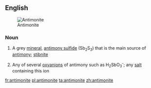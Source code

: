 ==English==
[[Image:Antimonitkristall.jpg|thumb|Antimonite]]

===Noun===
{{en-noun|~}}

# {{context|mineral|lang=en}} A grey [[mineral]], [[antimony sulfide]] (Sb<sub>2</sub>S<sub>3</sub>) that is the main source of [[antimony]]; [[stibnite]]
# {{context|countable|inorganic chemistry|lang=en}} Any of several [[oxyanion]]s of antimony such as H<sub>2</sub>SbO<sub>3</sub><sup>-</sup>; any [[salt]] containing this ion

[[fr:antimonite]]
[[pl:antimonite]]
[[ta:antimonite]]
[[zh:antimonite]]